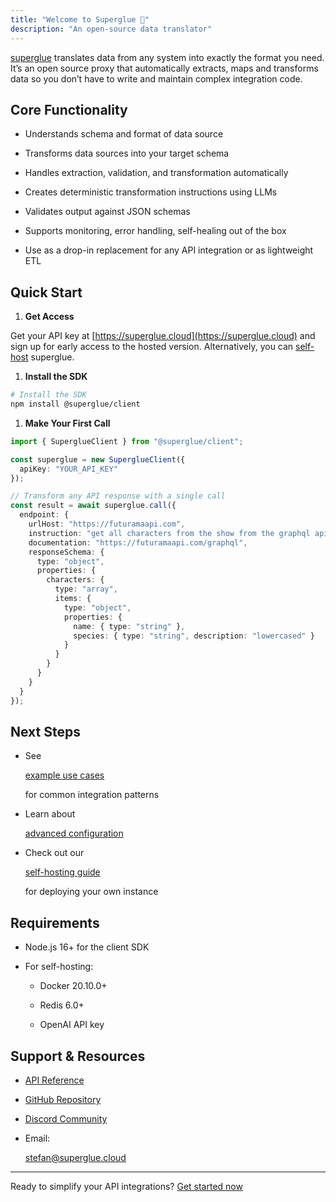 ```yaml
---
title: "Welcome to Superglue 🍯"
description: "An open-source data translator"
---
```


[superglue](https://superglue.cloud/) translates data from any system into exactly the format you need. It’s an open source proxy that automatically extracts, maps and transforms data so you don’t have to write and maintain complex integration code.

## Core Functionality

* Understands schema and format of data source

* Transforms data sources into your target schema

* Handles extraction, validation, and transformation automatically

* Creates deterministic transformation instructions using LLMs

* Validates output against JSON schemas

* Supports monitoring, error handling, self-healing out of the box

* Use as a drop-in replacement for any API integration or as lightweight ETL

## Quick Start

1. **Get Access**

Get your API key at [https://superglue.cloud](https://superglue.cloud) and sign up for early access to the hosted version.
Alternatively, you can [self-host](/guides/self-hosting) superglue.

1. **Install the SDK**

```bash
# Install the SDK
npm install @superglue/client
```

1. **Make Your First Call**

```typescript
import { SuperglueClient } from "@superglue/client";

const superglue = new SuperglueClient({
  apiKey: "YOUR_API_KEY"
});

// Transform any API response with a single call
const result = await superglue.call({
  endpoint: {
    urlHost: "https://futuramaapi.com",
    instruction: "get all characters from the show from the graphql api",
    documentation: "https://futuramaapi.com/graphql",
    responseSchema: {
      type: "object",
      properties: {
        characters: {
          type: "array",  
          items: {
            type: "object",
            properties: {
              name: { type: "string" },
              species: { type: "string", description: "lowercased" }
            }
          }
        }
      }
    }
  }
});
```

## Next Steps

* See 

  [example use cases](/examples)

   for common integration patterns

* Learn about 

  [advanced configuration](/api-reference/overview)

* Check out our 

  [self-hosting guide](/self-hosting)

   for deploying your own instance

## Requirements

* Node.js 16+ for the client SDK

* For self-hosting:

  * Docker 20.10.0+

  * Redis 6.0+

  * OpenAI API key

## Support & Resources

* [API Reference](/api-reference/overview)

* [GitHub Repository](https://github.com/superglue-ai/superglue)

* [Discord Community](https://discord.gg/vUKnuhHtfW)

* Email: 

  [stefan@superglue.cloud](mailto:stefan@superglue.cloud)

***

Ready to simplify your API integrations? [Get started now](https://superglue.cloud)